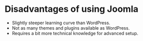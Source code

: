 # Disadvantages of using Joomla

* Slightly steeper learning curve than WordPress.
* Not as many themes and plugins available as WordPress.
* Requires a bit more technical knowledge for advanced setup.